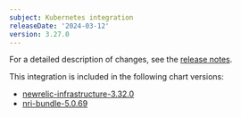```yaml
---
subject: Kubernetes integration
releaseDate: '2024-03-12'
version: 3.27.0
---
```


For a detailed description of changes, see the [release notes](https://github.com/newrelic/nri-kubernetes/releases/tag/v3.27.0).

This integration is included in the following chart versions:

* [newrelic-infrastructure-3.32.0](https://github.com/newrelic/nri-kubernetes/releases/tag/newrelic-infrastructure-3.32.0)
* [nri-bundle-5.0.69](https://github.com/newrelic/helm-charts/releases/tag/nri-bundle-5.0.69)
